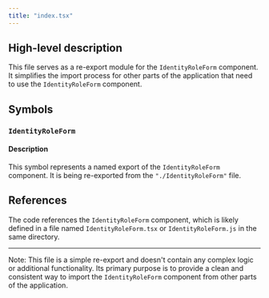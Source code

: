 ```yaml
---
title: "index.tsx"
---
```


## High-level description

This file serves as a re-export module for the `IdentityRoleForm` component. It simplifies the import process for other parts of the application that need to use the `IdentityRoleForm` component.

## Symbols

### `IdentityRoleForm`

#### Description

This symbol represents a named export of the `IdentityRoleForm` component. It is being re-exported from the `"./IdentityRoleForm"` file.

## References

The code references the `IdentityRoleForm` component, which is likely defined in a file named `IdentityRoleForm.tsx` or `IdentityRoleForm.js` in the same directory.

---

Note: This file is a simple re-export and doesn't contain any complex logic or additional functionality. Its primary purpose is to provide a clean and consistent way to import the `IdentityRoleForm` component from other parts of the application.